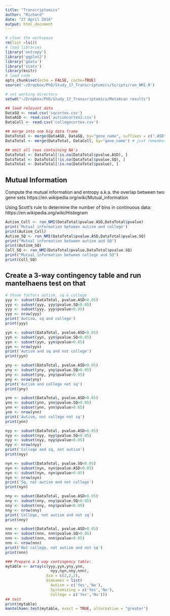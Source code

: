 ```yaml
---
title: "Transcriptomics"
author: "Richard"
date: "27 April 2016"
output: html_document
---
```


```r
# clear the workspace
rm(list =ls()) 
# load libraries
library('entropy')
library('ggplot2')
library('gdata')
library('stats')
library(knitr)
# load code
opts_chunk$set(echo = FALSE, cache=TRUE)
source('~/Dropbox/PhD/Study_17_Transcriptomics/Scripts/run_NMI.R')
```

```r
# set working directory
setwd("~/Dropbox/PhD/Study_17_Transcriptomics/MetaXcan results")

## load relevant data
DataSQ <- read.csv('sqcortex.csv')
DataASD <- read.csv('autismcortex2.csv')
DataColl <- read.csv('collegecortex.csv')
```


```r
## merge into one big data frame
DataTotal <- merge(DataASD, DataSQ, by="gene_name", suffixes = c(".ASD",".SQ"))
DataTotal <- merge(DataTotal, DataColl, by="gene_name") # just remember that College has no suffix

## omit all rows containing NA's
DataTotal <- DataTotal[!is.na(DataTotal$pvalue.ASD), ]
DataTotal <- DataTotal[!is.na(DataTotal$pvalue.SQ), ]
DataTotal <- DataTotal[!is.na(DataTotal$pvalue), ]
```

## Mutual Information
Compute the mutual information and entropy a.k.a. the overlap between two gene sets
https://en.wikipedia.org/wiki/Mutual_information

Using Scott's rule to determine the number of
bins in continuous data: 
https://en.wikipedia.org/wiki/Histogram
```r
Autism_Coll <- run_NMI(DataTotal$pvalue.ASD,DataTotal$pvalue)
print('Mutual information between autism and college')
print(Autism_Coll)
Autism_SQ <- run_NMI(DataTotal$pvalue.ASD,DataTotal$pvalue.SQ)
print("Mutual information between autism and SQ")
print(Autism_SQ)
Coll_SQ <- run_NMI(DataTotal$pvalue,DataTotal$pvalue.SQ)
print("Mutual information between college and SQ")
print(Coll_SQ)
```

## Create a 3-way contingency table and run mantelhaens test on that
```r
# three factors autism, sq & college
yyy <- subset(DataTotal, pvalue.ASD<0.05)
yyy <- subset(yyy, yyy$pvalue.SQ<0.05)
yyy <- subset(yyy, yyy$pvalue<0.05)
yyy <- nrow(yyy)
print('Autism, sq and college')
print(yyy)

yyn <- subset(DataTotal, pvalue.ASD<0.05)
yyn <- subset(yyn, yyn$pvalue.SQ<0.05)
yyn <- subset(yyn, yyn$pvalue>0.05)
yyn <- nrow(yyn)
print('Autism and sq and not college')
print(yyn)

yny <- subset(DataTotal, pvalue.ASD<0.05)
yny <- subset(yny, yny$pvalue.SQ>0.05)
yny <- subset(yny, yny$pvalue<0.05)
yny <- nrow(yny)
print('Autism and college not sq')
print(yny)

ynn <- subset(DataTotal, pvalue.ASD<0.05)
ynn <- subset(ynn, ynn$pvalue.SQ>0.05)
ynn <- subset(ynn, ynn$pvalue>0.05)
ynn <- nrow(ynn)
print('Autism, not college not sq')
print(ynn)

nyy <- subset(DataTotal, pvalue.ASD>0.05)
nyy <- subset(nyy, nyy$pvalue.SQ<0.05)
nyy <- subset(nyy, nyy$pvalue<0.05)
nyy <- nrow(nyy)
print('College and sq, not autism')
print(nyy)

nyn <- subset(DataTotal, pvalue.SQ<0.05)
nyn <- subset(nyn, nyn$pvalue.ASD>0.05)
nyn <- subset(nyn, nyn$pvalue>0.05)
nyn <- nrow(nyn)
print('Sq, not autism and not college')
print(nyn)

nny <- subset(DataTotal, pvalue.ASD>0.05)
nny <- subset(nny, nny$pvalue.SQ>0.05)
nny <- subset(nny, nny$pvalue<0.05)
nny <- nrow(nny)
print('College, not autism and not sq')
print(nny)

nnn <- subset(DataTotal, pvalue.ASD>0.05)
nnn <- subset(nnn, nnn$pvalue.SQ>0.05)
nnn <- subset(nnn, nnn$pvalue>0.05)
nnn <- nrow(nnn)
print('Not college, not autism and not sq')
print(nnn)

### Prepare a 3 way contingency table:
mytable <- array(c(yyy,yyn,yny,ynn,
                    nyy,nyn,nny,nnn),
                  dim = c(2,2,2),
                  dimnames = list(
                    Autism = c('Yes','No'),
                    Systemizing = c('Yes','No'),
                    College = c('Yes','No')))
## test
print(mytable)
mantelhaen.test(mytable, exact = TRUE, alternative = "greater")
```
